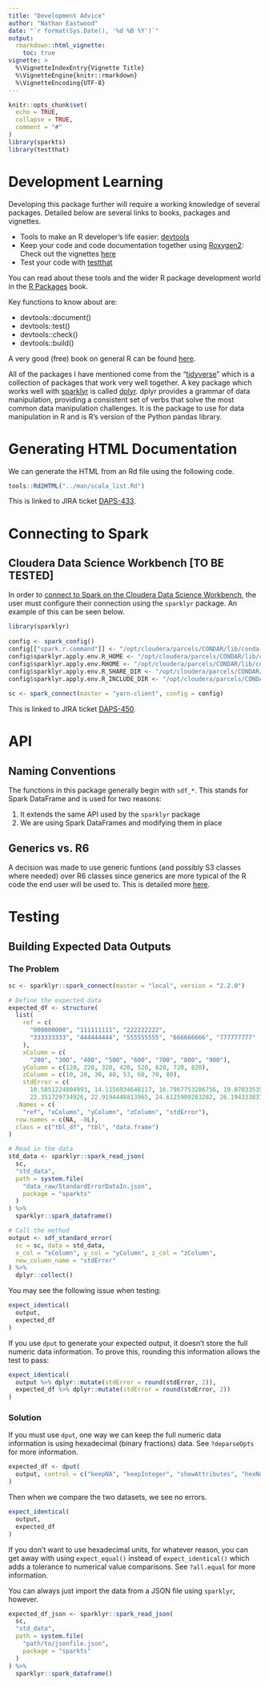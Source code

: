 ```yaml
---
title: "Development Advice"
author: "Nathan Eastwood"
date: "`r format(Sys.Date(), '%d %B %Y')`"
output: 
  rmarkdown::html_vignette:
    toc: true
vignette: >
  %\VignetteIndexEntry{Vignette Title}
  %\VignetteEngine{knitr::rmarkdown}
  %\VignetteEncoding{UTF-8}
---
```


```r
knitr::opts_chunk$set(
  echo = TRUE,
  collapse = TRUE,
  comment = "#"
)
library(sparkts)
library(testthat)
```

# Development Learning

Developing this package further will require a working knowledge of several packages. Detailed below are several links to books, packages and vignettes.

* Tools to make an R developer's life easier: [devtools](https://github.com/r-lib/devtools)
* Keep your code and code documentation together using [Roxygen2](https://github.com/klutometis/roxygen): Check out the vignettes [here](https://cran.r-project.org/web/packages/roxygen2/)
* Test your code with [testthat](https://github.com/r-lib/testthat)

You can read about these tools and the wider R package development world in the [R Packages](http://r-pkgs.had.co.nz) book.

Key functions to know about are:

* devtools::document()
* devtools::test()
* devtools::check()
* devtools::build()

A very good (free) book on general R can be found [here](https://adv-r.hadley.nz).

All of the packages I have mentioned come from the "[tidyverse](https://www.tidyverse.org)" which is a collection of packages that work very well together. A key package which works well with [sparklyr](http://spark.rstudio.com) is called [dplyr](http://dplyr.tidyverse.org). dplyr provides a grammar of data manipulation, providing a consistent set of verbs that solve the most common data manipulation challenges. It is the package to use for data manipulation in R and is R's version of the Python pandas library.

# Generating HTML Documentation

We can generate the HTML from an Rd file using the following code.

```r
tools::Rd2HTML("../man/scala_list.Rd")
```

This is linked to JIRA ticket [DAPS-433](https://collaborate2.ons.gov.uk/jira/browse/DAPS-433).

# Connecting to Spark
## Cloudera Data Science Workbench [TO BE TESTED]

In order to [connect to Spark on the Cloudera Data Science Workbench](https://blog.cloudera.com/blog/2017/09/how-to-distribute-your-r-code-with-sparklyr-and-cdsw/), the user must configure their connection using the `sparklyr` package. An example of this can be seen below.

```r
library(sparklyr)
 
config <- spark_config()
config[["spark.r.command"]] <- "/opt/cloudera/parcels/CONDAR/lib/conda-R/bin/Rscript"
config$sparklyr.apply.env.R_HOME <- "/opt/cloudera/parcels/CONDAR/lib/conda-R/lib/R"
config$sparklyr.apply.env.RHOME <- "/opt/cloudera/parcels/CONDAR/lib/conda-R"
config$sparklyr.apply.env.R_SHARE_DIR <- "/opt/cloudera/parcels/CONDAR/lib/conda-R/lib/R/share"
config$sparklyr.apply.env.R_INCLUDE_DIR <- "/opt/cloudera/parcels/CONDAR/lib/conda-R/lib/R/include"
 
sc <- spark_connect(master = "yarn-client", config = config)
```

This is linked to JIRA ticket [DAPS-450](https://collaborate2.ons.gov.uk/jira/browse/DAPS-450).

# API
## Naming Conventions

The functions in this package generally begin with `sdf_*`. This stands for Spark DataFrame and is used for two reasons:

1. It extends the same API used by the `sparklyr` package
2. We are using Spark DataFrames and modifying them in place

## Generics vs. R6

A decision was made to use generic funtions (and possibly S3 classes where needed) over R6 classes since generics are more typical of the R code the end user will be used to. This is detailed more [here](https://github.com/nathaneastwood/sparkts/blob/ef306e978363e91bd414c1df417defcde1ffc443/inst/docs/api_decision.Rmd).

# Testing
## Building Expected Data Outputs
### The Problem

```r
sc <- sparklyr::spark_connect(master = "local", version = "2.2.0")

# Define the expected data
expected_df <- structure(
  list(
    ref = c(
      "000000000", "111111111", "222222222", 
      "333333333", "444444444", "555555555", "666666666", "777777777"
    ), 
    xColumn = c(
      "200", "300", "400", "500", "600", "700", "800", "900"), 
    yColumn = c(120, 220, 320, 420, 520, 620, 720, 820), 
    zColumn = c(10, 20, 30, 40, 53, 60, 70, 80), 
    stdError = c(
      10.5851224804993, 14.1156934648117, 16.7967753286756, 19.0703353574777, 
      22.351729734926, 22.9194448813965, 24.6125909283282, 26.1943338370632)), 
  .Names = c(
    "ref", "xColumn", "yColumn", "zColumn", "stdError"), 
  row.names = c(NA, -8L), 
  class = c("tbl_df", "tbl", "data.frame")
)

# Read in the data
std_data <- sparklyr::spark_read_json(
  sc,
  "std_data",
  path = system.file(
    "data_raw/StandardErrorDataIn.json",
    package = "sparkts"
  )
) %>%
  sparklyr::spark_dataframe()

# Call the method
output <- sdf_standard_error(
  sc = sc, data = std_data,
  x_col = "xColumn", y_col = "yColumn", z_col = "zColumn",
  new_column_name = "stdError"
) %>%
  dplyr::collect()
```

You may see the following issue when testing:

```r
expect_identical(
  output,
  expected_df
)
```

If you use `dput` to generate your expected output, it doesn't store the full numeric data information. To prove this, rounding this information allows the test to pass:

```r
expect_identical(
  output %>% dplyr::mutate(stdError = round(stdError, 2)),
  expected_df %>% dplyr::mutate(stdError = round(stdError, 2))
)
```

### Solution

If you must use `dput`, one way we can keep the full numeric data information is using hexadecimal (binary fractions) data. See `?deparseOpts` for more information.

```r
expected_df <- dput(
  output, control = c("keepNA", "keepInteger", "showAttributes", "hexNumeric")
)
```

Then when we compare the two datasets, we see no errors.

```r
expect_identical(
  output,
  expected_df
)
```

If you don’t want to use hexadecimal units, for whatever reason, you can get away with using `expect_equal()` instead of `expect_identical()` which adds a tolerance to numerical value comparisons. See `?all.equal` for more information.

You can always just import the data from a JSON file using `sparklyr`, however.

```r
expected_df_json <- sparklyr::spark_read_json(
  sc,
  "std_data",
  path = system.file(
    "path/to/jsonfile.json",
    package = "sparkts"
  )
) %>%
  sparklyr::spark_dataframe()
```

